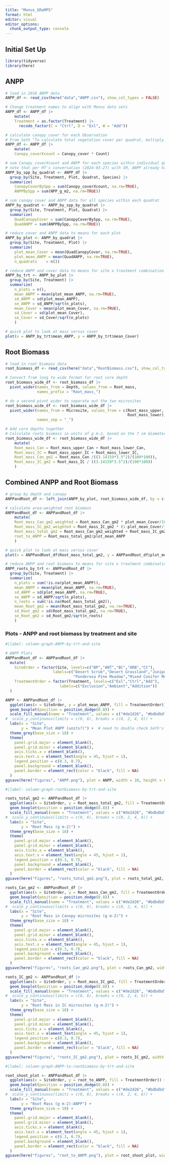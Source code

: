 ```yaml
---
title: "Monus_GRaMPS"
format: html
editor: visual
editor_options: 
  chunk_output_type: console
---
```


## Initial Set Up

```r
library(tidyverse)
library(here)
```

## ANPP

```r
# load in 2018 ANPP data
ANPP_df <- read_csv(here("data","ANPP.csv"), show_col_types = FALSE)

# Change treatment names to align with Monus data sets
ANPP_df <- ANPP_df |>
    mutate(
    Treatment = as.factor(Treatment) |> 
      recode_factor(C = "Ctrl", D = "Exl", W = "Add"))

# calculate canopy cover for each Observation 
# From Seth "To calculate total vegetation cover per quadrat, multiply the canopy cover value by the count, then sum all these products for every species in the quadrat....It sounds like Brittney used plot as a level of replication, so could take average of the 2 quadrats in each plot. "
ANPP_df <- ANPP_df |>
    mutate(
    Canopy_coverXcount = Canopy_cover * Count)

# sum Canopy_coverXcount and ANPP for each species within individual quadrats
# note that per HT's conversation (2024-03-27) with SM, ANPP already has 'count' taken into account, no need to multiple it
ANPP_by_spp_by_quadrat <- ANPP_df |>
  group_by(Site, Treatment, Plot, Quadrat, Species) |>
  summarize(
    CanopyCoverBySpp = sum(Canopy_coverXcount, na.rm=TRUE),
    ANPPBySpp = sum(NPP_g_m2, na.rm=TRUE)) 

# sum canopy cover and ANPP data for all species within each quadrat
ANPP_by_quadrat <- ANPP_by_spp_by_quadrat |>
  group_by(Site, Treatment, Plot, Quadrat) |>
  summarize(
    QuadCanopyCover = sum(CanopyCoverBySpp, na.rm=TRUE),
    QuadANPP = sum(ANPPBySpp, na.rm=TRUE)) 

# reduce cover and ANPP data to means for each plot
ANPP_by_plot <- ANPP_by_quadrat |>
  group_by(Site, Treatment, Plot) |>
  summarize(
    plot_mean_Cover = mean(QuadCanopyCover, na.rm=TRUE),
    plot_mean_ANPP = mean(QuadANPP, na.rm=TRUE),
    n_quadrats    = n())

# reduce ANPP and cover data to means for site x treatment combination
ANPP_by_trt <- ANPP_by_plot |>
  group_by(Site, Treatment) |>
  summarize(
    n_plots = n(),
    mean_ANPP = mean(plot_mean_ANPP, na.rm=TRUE),
    sd_ANPP = sd(plot_mean_ANPP),
    se_ANPP = sd_ANPP/sqrt(n_plots),
    mean_Cover = mean(plot_mean_Cover, na.rm=TRUE),
    sd_Cover = sd(plot_mean_Cover),
    se_Cover = sd_Cover/sqrt(n_plots)
    )

# quick plot to look at mass versus cover
plot(x = ANPP_by_trt$mean_ANPP, y = ANPP_by_trt$mean_Cover)
```

## Root Biomass

```r
# load in root biomass data
root_biomass_df <- read_csv(here("data","RootBiomass.csv"), show_col_types = FALSE)

# Convert from long to wide format for root core depth
root_biomass_wide_df <- root_biomass_df |>
  pivot_wider(names_from = Depth, values_from = Root_mass,
              names_prefix = "Root_mass_")

# do a second pivot wider to separate out the two microsites
root_biomass_wide_df <- root_biomass_wide_df |>
  pivot_wider(names_from = Microsite, values_from = c(Root_mass_upper,
                                                      Root_mass_lower),
              names_sep = "_")

# Add core depths together 
# Calculate roots biomass in units of g m-2, based on the 7 cm diameter corer
root_biomass_wide_df <- root_biomass_wide_df |>
    mutate(
    Root_mass_Can = Root_mass_upper_Can + Root_mass_lower_Can,
    Root_mass_IC = Root_mass_upper_IC + Root_mass_lower_IC,
    Root_mass_Can_gm2 = Root_mass_Can /((3.14159*3.5^2)/(100*100)),
    Root_mass_IC_gm2 = Root_mass_IC / ((3.14159*3.5^2)/(100*100))
    )

```

## Combined ANPP and Root Biomass

```r
# group by depth and canopy
ANPPandRoot_df <- left_join(ANPP_by_plot, root_biomass_wide_df, by = c("Site", "Treatment", "Plot"))

# calculate area-weighted root biomass
ANPPandRoot_df <- ANPPandRoot_df |>
    mutate(
    Root_mass_Can_gm2_weighted = Root_mass_Can_gm2 * plot_mean_Cover/100,
    Root_mass_IC_gm2_weighted = Root_mass_IC_gm2 * (1-plot_mean_Cover/100),
    Root_mass_total_gm2 = Root_mass_Can_gm2_weighted + Root_mass_IC_gm2_weighted,
    root_to_ANPP = Root_mass_total_gm2/plot_mean_ANPP
    )

# quick plot to look at mass versus cover
plot(x = ANPPandRoot_df$Root_mass_total_gm2, y = ANPPandRoot_df$plot_mean_ANPP)

# reduce ANPP and root biomass to means for site x treatment combination
ANPP_roots_by_trt <- ANPPandRoot_df |>
  group_by(Site, Treatment) |>
  summarize(
    n_plots = sum(!is.na(plot_mean_ANPP)),
    mean_ANPP = mean(plot_mean_ANPP, na.rm=TRUE),
    sd_ANPP = sd(plot_mean_ANPP, na.rm=TRUE),
    se_ANPP = sd_ANPP/sqrt(n_plots),
    n_roots = sum(!is.na(Root_mass_total_gm2)),
    mean_Root_gm2 = mean(Root_mass_total_gm2, na.rm=TRUE),
    sd_Root_gm2 = sd(Root_mass_total_gm2, na.rm=TRUE),
    se_Root_gm2 = sd_Root_gm2/sqrt(n_roots)
    )

```

### Plots - ANPP and root biomass by treatment and site

```r
#|label: column-graph-ANPP-by-trt-and-site

# ANPP Plots 
ANPPandRoot_df <- ANPPandRoot_df |>
  mutate(
    SiteOrder = factor(Site, levels=c("BP","ANT","BC","ARB","CC"), 
                     labels=c("Desert Scrub","Desert Grassland","Juniper Savanna",
                              "Ponderosa Pine Meadow","Mixed Conifer Meadow")),
    TreatmentOrder = factor(Treatment, levels=c("Exl","Ctrl","Add"), 
                        labels=c("Exclusion","Ambient","Addition")) 
  )

ANPP <- ANPPandRoot_df |>
  ggplot(aes(x = SiteOrder, y = plot_mean_ANPP, fill = TreatmentOrder)) + 
  geom_boxplot(position = position_dodge(0.8)) +  
  scale_fill_manual(name = "Treatment", values = c("#de2d26", "#bdbdbd", "#08519c")) +
#  scale_y_continuous(limits = c(0, 6), breaks = c(0, 2, 4, 6)) +
  labs(x = "Site", 
       y = "Mean Plot ANPP (units?)") +  # need to double check Seth's units
  theme_grey(base_size = 18) +
  theme(
    panel.grid.major = element_blank(),
    panel.grid.minor = element_blank(),
    axis.ticks.x = element_blank(),
    axis.text.x = element_text(angle = 45, hjust = 1),
    legend.position = c(0.3, 0.7),
    panel.background = element_blank(),
    panel.border = element_rect(color = "black", fill = NA)
  ) 
ggsave(here("figures", "ANPP.png"), plot = ANPP, width = 10, height = 8)
```

```r
#|label: column-graph-rootbiomass-by-trt-and-site

roots_total_gm2 <- ANPPandRoot_df |>
  ggplot(aes(x = SiteOrder, y = Root_mass_total_gm2, fill = TreatmentOrder)) + 
  geom_boxplot(position = position_dodge(0.8)) +  
  scale_fill_manual(name = "Treatment", values = c("#de2d26", "#bdbdbd", "#08519c")) +
#  scale_y_continuous(limits = c(0, 6), breaks = c(0, 2, 4, 6)) +
  labs(x = "Site", 
       y = "Root Mass (g m-2)") +  
  theme_grey(base_size = 18) +
  theme(
    panel.grid.major = element_blank(),
    panel.grid.minor = element_blank(),
    axis.ticks.x = element_blank(),
    axis.text.x = element_text(angle = 45, hjust = 1),
    legend.position = c(0.3, 0.7),
    panel.background = element_blank(),
    panel.border = element_rect(color = "black", fill = NA)
  ) 
ggsave(here("figures", "roots_total_gm2.png"), plot = roots_total_gm2, width = 10, height = 8)

roots_Can_gm2 <- ANPPandRoot_df |>
  ggplot(aes(x = SiteOrder, y = Root_mass_Can_gm2, fill = TreatmentOrder)) + 
  geom_boxplot(position = position_dodge(0.8)) +  
  scale_fill_manual(name = "Treatment", values = c("#de2d26", "#bdbdbd", "#08519c")) +
#  scale_y_continuous(limits = c(0, 6), breaks = c(0, 2, 4, 6)) +
  labs(x = "Site", 
       y = "Root Mass in Canopy microsites (g m-2)") +  
  theme_grey(base_size = 18) +
  theme(
    panel.grid.major = element_blank(),
    panel.grid.minor = element_blank(),
    axis.ticks.x = element_blank(),
    axis.text.x = element_text(angle = 45, hjust = 1),
    legend.position = c(0.3, 0.7),
    panel.background = element_blank(),
    panel.border = element_rect(color = "black", fill = NA)
  ) 
ggsave(here("figures", "roots_Can_gm2.png"), plot = roots_Can_gm2, width = 10, height = 8)

roots_IC_gm2 <- ANPPandRoot_df |>
  ggplot(aes(x = SiteOrder, y = Root_mass_IC_gm2, fill = TreatmentOrder)) + 
  geom_boxplot(position = position_dodge(0.8)) +  
  scale_fill_manual(name = "Treatment", values = c("#de2d26", "#bdbdbd", "#08519c")) +
#  scale_y_continuous(limits = c(0, 6), breaks = c(0, 2, 4, 6)) +
  labs(x = "Site", 
       y = "Root Mass in IC microsites (g m-2)") +  
  theme_grey(base_size = 18) +
  theme(
    panel.grid.major = element_blank(),
    panel.grid.minor = element_blank(),
    axis.ticks.x = element_blank(),
    axis.text.x = element_text(angle = 45, hjust = 1),
    legend.position = c(0.3, 0.7),
    panel.background = element_blank(),
    panel.border = element_rect(color = "black", fill = NA)
  ) 
ggsave(here("figures", "roots_IC_gm2.png"), plot = roots_IC_gm2, width = 10, height = 8)
```

```r
#|label: column-graph-ANPP-to-rootbiomass-by-trt-and-site

root_shoot_plot <- ANPPandRoot_df |>
  ggplot(aes(x = SiteOrder, y = root_to_ANPP, fill = TreatmentOrder)) + 
  geom_boxplot(position = position_dodge(0.8)) +  
  scale_fill_manual(name = "Treatment", values = c("#de2d26", "#bdbdbd", "#08519c")) +
#  scale_y_continuous(limits = c(0, 6), breaks = c(0, 2, 4, 6)) +
  labs(x = "Site", 
       y = "Root Mass (g m-2):ANPP") +  
  theme_grey(base_size = 18) +
  theme(
    panel.grid.major = element_blank(),
    panel.grid.minor = element_blank(),
    axis.ticks.x = element_blank(),
    axis.text.x = element_text(angle = 45, hjust = 1),
    legend.position = c(0.3, 0.7),
    panel.background = element_blank(),
    panel.border = element_rect(color = "black", fill = NA)
  ) 
ggsave(here("figures", "root_to_ANPP.png"), plot = root_shoot_plot, width = 10, height = 8)
```
